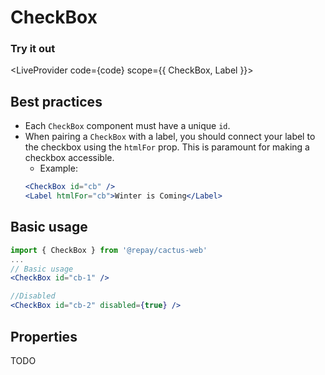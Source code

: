 
# CheckBox

### Try it out


<LiveProvider code={code} scope={{ CheckBox, Label }}>
  <LiveEditor style={livePreviewStyle} />
  <LiveError />
  <LivePreview />
</LiveProvider>

## Best practices

- Each `CheckBox` component must have a unique `id`.
- When pairing a `CheckBox` with a label, you should connect your label to the checkbox using the `htmlFor` prop. This is paramount for making
  a checkbox accessible.
  - Example:
  ```jsx
  <CheckBox id="cb" />
  <Label htmlFor="cb">Winter is Coming</Label>
  ```

## Basic usage

```jsx
import { CheckBox } from '@repay/cactus-web'
...
// Basic usage
<CheckBox id="cb-1" />

//Disabled
<CheckBox id="cb-2" disabled={true} />
```

## Properties

TODO

